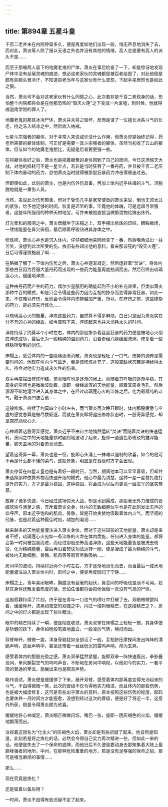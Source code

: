 ```yaml
---
---
---
```

title: 第894章 五星斗皇
---



千百二老并未在内院停留多久，便是再度如他们出现一般，悄无声息地消失了去，而对此，萧炎等人除了报以无语之外也并没有其他的情绪，高人总是要有高人的派头不是……

而至于那被两人留下的地魔老鬼的尸体，萧炎在事后检查了一下，却是惊讶地发现尸体中没有丝毫灵魂的痕迹，想必这老家伙的灵魂都是被百老给毁了，对此他倒是颇有些额头冒冷汗，不知道百老当年与这家伙有什么恩怨，下起手来居然也是如此之狠。

当然，萧炎可不会对这老家伙有什么同情之心，此次若非是千百二老现身的话，恐怕整个内院都将会是在他那恐怖的“毁灭火莲”之下变成一片废墟，到时候，他就得成迦南学院的罪人了。

地魔老鬼的那具冰冷尸体，萧炎并未将之毁坏，反而是请了一位擅长冰系斗气的长老，持之冻入结冰之中，然后收入纳戒。

七星斗宗强者的躯体，对于寻常人来说或许没什么作用，但萧炎却是始终记得，药老所需要的躯体炼制，可正好是需要一具斗宗强者的躯体，虽然当初收了云山的躯体，但与如今的地魔老鬼想比，无疑是后者要更强一些。

在将躯体收好之后，萧炎也是拖着疲惫的身体回到了自己的房间，今日这场惊天大战，对他的损耗可不是一星半点，若非是当时狂吞了一番丹药，并且被千百二老压制下体内暴动的药力，恐怕萧炎当时就得被那股狂暴药力冲击得昏迷过去。

但即便如此，此刻的萧炎，也是内伤外伤具备，再加上体内近乎枯竭的斗气，活脱脱地就是一重伤人员。

当然，虽说此次伤势颇重，但对于受伤几乎是家常便饭的萧炎来说，倒也无须太过的紧张，给予他足够的时间，恢复是迟早的事，毕竟他的体魄，可是远超寻常强者，这些年所服用的种种天材地宝，可并未被他直接当做排泄物给排出休外。

灯光柔和的房间之中，萧炎盘腿坐于床榻之上，双手摆出修炼的印结，眼眸微闭，一缕绫能量在鼻尖徘徊，最后顺着呼吸钻进其身体之中。

修炼间，萧炎心神也是沉入体内，仔仔细细地来回检查了一番，然后嘴角溢出一抹苦笑，没想到此次所受的伤，依旧有些超出他的意料，看来那该死的“毁灭火莲”，日后可得谨慎施展了啊……

在略微了解了一下体内伤势之后，萧炎心神逐渐凝定，然后运转着“焚诀”，将体内那些白日因为吞服大量丹药而出现的一些药力能量再度抽调而出，然后召唤出琉璃莲心火，缓缓地淬炼……

这种由丹药而产生的药力，偶尔少量服用的确能起到不小的补充效果，但类似萧炎那种牛吞的模式，却是只会令得这些药力因为互相的掺杂而变得异常狂暴，如此一来，不仅难以疗伤，反而会令得体内伤势越加严重，所以，在疗伤之前，这些掺杂的药力，是必须先行炼化……

以琉璃莲心火的能量，淬炼这些药力，自然算不得多麻烦，白日只是因为萧炎实在分不开的心神的缘故，如今空暇下来，淬炼起来也并未消耗太久的时间。

淬炼持续了约莫半个小时左右，体内的那股掺杂着丝丝狂暴的药力便是被地心火彻底淬炼成功，最后化为一股精纯的温润药力，沿着奇经八脉缓缓流淌，修复着一些经脉所受到的创伤。

床榻上，感受体内的一些隐痛逐渐消散，萧炎也是轻吐了一口气，伤势的调养是需要时间的，他现在体内斗气匮乏，倒是该修炼补充了，这般空缺状态若是持续得太久，待会对他实力造成永久性的伤害。

双手再度摆出修炼印结，萧炎眼眸也是逐渐的闭上，而随着其呼吸的逐渐平稳，其周身的空间也是微微波动着，旋即一缕缕雄浑的天地能量，顺着其周身毛孔，然后源源不断地灌注进入其身体之中，在经过琉璃莲心火的淬炼之后，化为最精纯的斗气，融于萧炎四肢百骸……

这般修炼，持续了约莫四个小时左右，而当萧炎再次睁开眼时，体内那股疲惫与空虚的感觉总算是被尽数驱逐，而就在萧炎即将退出修炼状态时，一股奇异感觉，却是突然涌现心头……

心神顺着这股奇异感觉，萧炎近乎不由自主地悄然运转“焚诀”而随着焚诀的快速运转，房间之中的天地能量顿时剧烈地波动了起来，旋即一道道色彩斑驳的雄浑能量，铺天盖地的对着萧炎涌去。

望着这奇异一幕，萧炎也是一怔，旋即心头涌上一抹难以遏制的欣喜，如今的他可不再是什么都不懂的菜鸟，这般景象，明显是在晋级时方才会出现。

萧炎停留在四星斗皇也是有着好一段时日，当然，期间他本可以早早晋级，但却并未选择那种依靠外物而快速升级的模式，他心中最为清楚，这种一星一星稳扎稳打提升的实力，方才是最为稳固，这种稳固，将会成为以后向更高一层进军的坚实筑基。

放弃了诸多快速，今日经过这场惊天大战，却是水到渠成，那股毫无外力催成的晋级欢愉与满足之感，充斥着萧炎全身，体内的无数细胞似乎也是在此刻发出无声的欢呼声，原本近乎饱和的肌肉，骨骼，皆是开始贪婪地吸取着体内斗气，而坚韧的经脉，也是趁着这种最佳时刻，越加的凝韧……

越来越多的天地能量灌注进入萧炎身体，而对于这些斑驳的天地能量，萧炎却是来者不拒，琉璃莲心火宛如一条淬炼的火龙在体内盘旋，任何进入身体的能量，都将会第一时间被包裹而进，而经过那般恐怖高温淬炼，这些天地能量皆是被洗去斑驳，化为精纯能量，最后再沿着焚诀功法运转一圈，便是凝成了最为精纯的斗气，被体内无数细胞，骨骼，肌肉等等器官尽数吸纳……

房间中的波动，持续将近两个小时左右，方才逐渐地淡化而去，而当最后一缕天地能量灌注进入萧炎体内时，房间之中，便是再度回归了宁静……

床榻之上，青年紧闭眼眸，胸膛没有丝毫的起伏，鼻息间的呼吸也是淡不可闻，若非其身体还散发着热度的话，恐怕任谁都将会把他当做一具没有气息的尸体。

这般寂静持续了片刻，终于是在青年一口浊气的喷吐中打破了去，双眼微微颤抖着，缓缓睁开，漆黑如夜空的双瞳之中，闪过一缕刺眼精芒，在这缕精芒之下，房间之中的灯火都是出现了些许黯淡。

眼中的精芒持续了一瞬，便是彻底收敛，萧炎双掌在床榻之上轻轻一按，其身体便是矫健的跃下，身体如枪般笔直地矗立，一股凌厉气势，横扫而出。

双臂伸开，微微一震，浑身骨骼犹如全部活了一般，互相挤压摩搽间发出阵阵的清脆声响，这丝声响中，甚至还带着一丝丝低沉的雷鸣声响，颅为玄异。

感受着体内的那股充盈之感，萧炎双拳猛然紧握，旋即双拳一阵快速轰出，拳影叠现间，拳风撕裂空气的呜呜声音，不断地在房间中响彻，以他如今的实力，一套平简的普通的拳法，施展出来也是颇具声势。

略作调试，萧炎便是缓缓停了下来，展开双臂，感受着体内那再度变得充沛起来的斗气，不由得微微一笑，此次的晋级不仅令得他实力精进，而且体内的那些伤势，也是被大幅度修复，这可是有些出乎萧炎的意料，原本按照这些伤势的程度，起码也要休养一月时间方才能痊愈，没想到经过这次的晋级，便是好了将近一半，这意外所获，倒是令得萧炎颇为欣喜。

缓缓地将心神凝定，萧炎眼芒微微闪烁，嘴巴一张，旋即一团灰褐色的火焰，缓缓地飘荡而出。

注视着这团名为“化生火”的灰褐色火焰，萧炎却是有些迟疑了起来，他自然是知道，此刻若是将之炼化的话，必然会令得自己实力再次精进一些，但如此一来的话，他便是失去了一个保命的底牌，而他日后不久便是要动身去那聚集着大陆上最巅峰强者的地所，中州，在那种危险重重的地方，若是没有足够强的保命之招，那可是相当麻烦的事情……

那么……

现在究竟是炼化？

还是留着以备后用？

一时间，萧炎不由得有些迟疑不定了起来。
